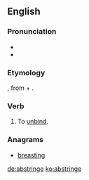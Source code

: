 ==English==

===Pronunciation===
* {{IPA|/əb.stɹɪndʒ/}}
* {{rhymes|ɪndʒ}}

===Etymology===
{{borrowing|la|abstringō}}, from {{term|ab||lang=la|away}} + {{term/t|la|stringō|I bind, I tie}}.

===Verb===
{{en-verb|abstring|es}}

# {{context|transitive|obsolete|lang=en}} To [[unbind]].
#: {{rfquotek|Bailey}}

===Anagrams===
* [[breasting#English|breasting]]

[[de:abstringe]]
[[ko:abstringe]]